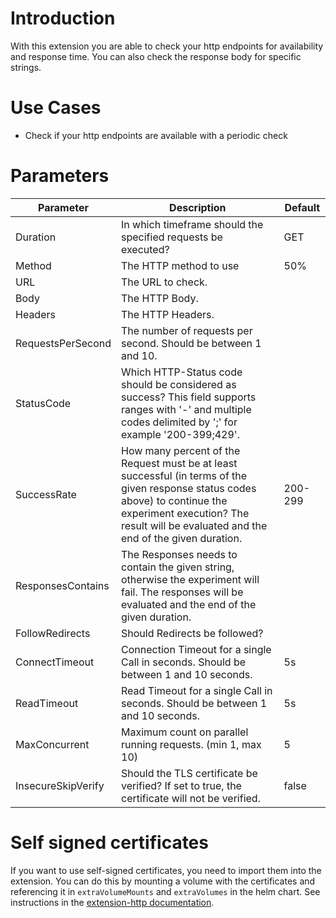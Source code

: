 # Introduction

With this extension you are able to check your http endpoints for availability and response time. You can also check the response body for specific strings.

# Use Cases

 - Check if your http endpoints are available with a periodic check

# Parameters

| Parameter          | Description                                                                                                                                                                                                           | Default |
|--------------------|-----------------------------------------------------------------------------------------------------------------------------------------------------------------------------------------------------------------------|---------|
| Duration           | In which timeframe should the specified requests be executed?                                                                                                                                                         | GET     |
| Method             | The HTTP method to use                                                                                                                                                                                                | 50%     |
| URL                | The URL to check.                                                                                                                                                                                                     |         |
| Body               | The HTTP Body.                                                                                                                                                                                                        |         |
| Headers            | The HTTP Headers.                                                                                                                                                                                                     |         |
| RequestsPerSecond  | The number of requests per second. Should be between 1 and 10.                                                                                                                                                        |         |
| StatusCode         | Which HTTP-Status code should be considered as success? This field supports ranges with '-' and multiple codes delimited by ';' for example '200-399;429'.                                                            |         |
| SuccessRate        | How many percent of the Request must be at least successful (in terms of the given response status codes above) to continue the experiment execution? The result will be evaluated and the end of the given duration. | 200-299 |
| ResponsesContains  | The Responses needs to contain the given string, otherwise the experiment will fail. The responses will be evaluated and the end of the given duration.                                                               |         |
| FollowRedirects    | Should Redirects be followed?                                                                                                                                                                                         |         |
| ConnectTimeout     | Connection Timeout for a single Call in seconds. Should be between 1 and 10 seconds.                                                                                                                                  | 5s      |
| ReadTimeout        | Read Timeout for a single Call in seconds. Should be between 1 and 10 seconds.                                                                                                                                        | 5s      |
| MaxConcurrent      | Maximum count on parallel running requests. (min 1, max 10)                                                                                                                                                           | 5       |
| InsecureSkipVerify | Should the TLS certificate be verified? If set to true, the certificate will not be verified.                                                                                                                         | false   |

# Self signed certificates

If you want to use self-signed certificates, you need to import them into the extension. You can do this by mounting a volume with the certificates and referencing it in `extraVolumeMounts` and `extraVolumes` in the helm chart.
See instructions in the [extension-http documentation](https://github.com/steadybit/extension-http?tab=readme-ov-file#importing-your-own-certificates).